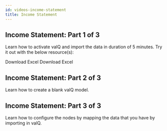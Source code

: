 ```yaml
---
id: videos-income-statement
title: Income Statement
---
```


## Income Statement: Part 1 of 3

Learn how to activate valQ and import the data in duration of 5 minutes. Try it out with the below resource(s):

<Vimeo
    video="https://player.vimeo.com/video/355285594"
    responsive={true}
    width={640}
    height={480}
/>

<Link to={useBaseUrl('/wp-content/uploads/Income-Statement_Columnar-.xlsx')}> Download Excel </Link>
<Link to={useBaseUrl('/wp-content/uploads/Schema-of-Income-Statement.xlsx')}> Download Excel </Link>

## Income Statement: Part 2 of 3

Learn how to create a blank valQ model.

<Vimeo
    video="https://player.vimeo.com/video/355273503"
    responsive={true}
    width={640}
    height={480}
/>

## Income Statement: Part 3 of 3

Learn how to configure the nodes by mapping the data that you have by importing in valQ.

<Vimeo
    video="https://player.vimeo.com/video/355274194"
    responsive={true}
    width={640}
    height={480}
/>